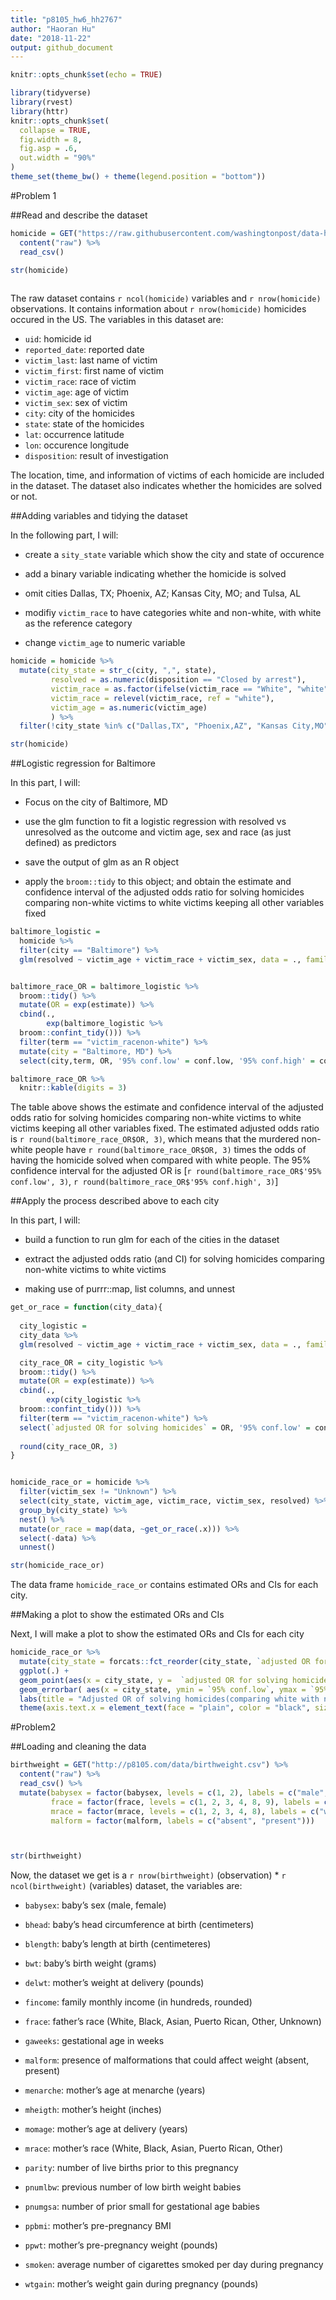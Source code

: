 ```yaml
---
title: "p8105_hw6_hh2767"
author: "Haoran Hu"
date: "2018-11-22"
output: github_document
---
```


```r
knitr::opts_chunk$set(echo = TRUE)

library(tidyverse)
library(rvest)
library(httr)
knitr::opts_chunk$set(
  collapse = TRUE,
  fig.width = 8,
  fig.asp = .6,
  out.width = "90%"
)
theme_set(theme_bw() + theme(legend.position = "bottom"))
```

#Problem 1

##Read and describe the dataset

```r

homicide = GET("https://raw.githubusercontent.com/washingtonpost/data-homicides/master/homicide-data.csv") %>% 
  content("raw") %>% 
  read_csv()

str(homicide)
  
```

The raw dataset contains `r ncol(homicide)` variables and `r nrow(homicide)` observations. It contains information about `r nrow(homicide)` homicides occured in the US. The variables in this dataset are:

* `uid`: homicide id
* `reported_date`: reported date
* `victim_last`: last name of victim
* `victim_first`: first name of victim
* `victim_race`: race of victim
* `victim_age`: age of victim
* `victim_sex`: sex of victim
* `city`: city of the homicides
* `state`: state of the homicides
* `lat`: occurrence latitude
* `lon`: occurence longitude
* `disposition`: result of investigation

The location, time, and information of victims of each homicide are included in the dataset. The dataset also indicates whether the homicides are solved or not.

##Adding variables and tidying the dataset

In the following part, I will:

* create a `sity_state` variable which show the city and state of occurence

* add a binary variable indicating whether the homicide is solved

* omit cities Dallas, TX; Phoenix, AZ; Kansas City, MO; and Tulsa, AL 

* modifiy `victim_race` to have categories white and non-white, with white as the reference category

* change `victim_age` to numeric variable

```r
homicide = homicide %>% 
  mutate(city_state = str_c(city, ",", state),
         resolved = as.numeric(disposition == "Closed by arrest"),
         victim_race = as.factor(ifelse(victim_race == "White", "white", "non-white")),
         victim_race = relevel(victim_race, ref = "white"),
         victim_age = as.numeric(victim_age)
         ) %>%
  filter(!city_state %in% c("Dallas,TX", "Phoenix,AZ", "Kansas City,MO", "Tulsa,AL")) 

str(homicide)
```

##Logistic regression for Baltimore

In this part, I will:

* Focus on the city of Baltimore, MD

* use the glm function to fit a logistic regression with resolved vs unresolved as the outcome and victim age, sex and race (as just defined) as predictors

* save the output of glm as an R object

* apply the `broom::tidy` to this object; and obtain the estimate and confidence interval of the adjusted odds ratio for solving homicides comparing non-white victims to white victims keeping all other variables fixed

```r
baltimore_logistic = 
  homicide %>% 
  filter(city == "Baltimore") %>%
  glm(resolved ~ victim_age + victim_race + victim_sex, data = ., family = binomial())


baltimore_race_OR = baltimore_logistic %>% 
  broom::tidy() %>% 
  mutate(OR = exp(estimate)) %>% 
  cbind(., 
        exp(baltimore_logistic %>% 
  broom::confint_tidy())) %>% 
  filter(term == "victim_racenon-white") %>% 
  mutate(city = "Baltimore, MD") %>% 
  select(city,term, OR, '95% conf.low' = conf.low, '95% conf.high' = conf.high) 

baltimore_race_OR %>% 
  knitr::kable(digits = 3)
```

The table above shows the estimate and confidence interval of the adjusted odds ratio for solving homicides comparing non-white victims to white victims keeping all other variables fixed. The estimated adjusted odds ratio is `r round(baltimore_race_OR$OR, 3)`, which means that the murdered non-white people have `r round(baltimore_race_OR$OR, 3)` times the odds of having the homicide solved when compared with white people. The 95% confidence interval for the adjusted OR is [`r round(baltimore_race_OR$'95% conf.low', 3)`, `r round(baltimore_race_OR$'95% conf.high', 3)`] 

##Apply the process described above to each city

In this part, I will:

* build a function to run glm for each of the cities in the dataset

* extract the adjusted odds ratio (and CI) for solving homicides comparing non-white victims to white victims

* making use of purrr::map, list columns, and unnest

```r
get_or_race = function(city_data){
  
  city_logistic = 
  city_data %>% 
  glm(resolved ~ victim_age + victim_race + victim_sex, data = ., family = binomial())

  city_race_OR = city_logistic %>% 
  broom::tidy() %>% 
  mutate(OR = exp(estimate)) %>% 
  cbind(., 
        exp(city_logistic %>% 
  broom::confint_tidy())) %>% 
  filter(term == "victim_racenon-white") %>% 
  select(`adjusted OR for solving homicides` = OR, '95% conf.low' = conf.low, '95% conf.high' = conf.high) 
  
  round(city_race_OR, 3)
}


homicide_race_or = homicide %>% 
  filter(victim_sex != "Unknown") %>% 
  select(city_state, victim_age, victim_race, victim_sex, resolved) %>% 
  group_by(city_state) %>% 
  nest() %>% 
  mutate(or_race = map(data, ~get_or_race(.x))) %>% 
  select(-data) %>% 
  unnest()

str(homicide_race_or)

```

The data frame `homicide_race_or` contains estimated ORs and CIs for each city.

##Making a plot to show the estimated ORs and CIs

Next, I will make a plot to show the estimated ORs and CIs for each city

```r

homicide_race_or %>% 
  mutate(city_state = forcats::fct_reorder(city_state, `adjusted OR for solving homicides`)) %>% 
  ggplot(.) +
  geom_point(aes(x = city_state, y =  `adjusted OR for solving homicides`), color = "brown1") +
  geom_errorbar( aes(x = city_state, ymin = `95% conf.low`, ymax = `95% conf.high`)) +
  labs(title = "Adjusted OR of solving homicides(comparing white with non-white people)", x = "City", y = "Adjusted OR of solving homicides") +
  theme(axis.text.x = element_text(face = "plain", color = "black", size = 6.5, angle = 90), legend.position = "null")
```

#Problem2

##Loading and cleaning the data

```r
birthweight = GET("http://p8105.com/data/birthweight.csv") %>% 
  content("raw") %>% 
  read_csv() %>% 
  mutate(babysex = factor(babysex, levels = c(1, 2), labels = c("male", "female")),
         frace = factor(frace, levels = c(1, 2, 3, 4, 8, 9), labels = c("white", "black", "asian", "puerto tican", "other", "unknown")),
         mrace = factor(mrace, levels = c(1, 2, 3, 4, 8), labels = c("white", "black", "asian", "puerto tican", "other")),
         malform = factor(malform, labels = c("absent", "present")))



str(birthweight)
```

Now, the dataset we get is a `r nrow(birthweight)` (observation) * `r ncol(birthweight)` (variables) dataset, the variables are:
  
  * `babysex`: baby's sex (male, female)
  
  * `bhead`: baby's head circumference at birth (centimeters)
  
  * `blength`: baby's length at birth (centimeteres)
  
  * `bwt`: baby's birth weight (grams)
  
  * `delwt`: mother's weight at delivery (pounds)
  
  * `fincome`: family monthly income (in hundreds, rounded)
  
  * `frace`: father's race (White, Black, Asian, Puerto Rican, Other, Unknown)
  
  * `gaweeks`: gestational age in weeks
  
  * `malform`: presence of malformations that could affect weight (absent, present)
  
  * `menarche`: mother's age at menarche (years)
  
  * `mheigth`: mother's height (inches) 
  
  * `momage`: mother's age at delivery (years)
  
  * `mrace`: mother's race (White, Black, Asian, Puerto Rican, Other)
  
  * `parity`: number of live births prior to this pregnancy
  
  * `pnumlbw`: previous number of low birth weight babies 
  
  * `pnumgsa`: number of prior small for gestational age babies
  
  * `ppbmi`: mother's pre-pregnancy BMI
  
  * `ppwt`: mother's pre-pregnancy weight (pounds)
  
  * `smoken`: average number of cigarettes smoked per day during pregnancy
  
  * `wtgain`: mother's weight gain during pregnancy (pounds)
  
  
